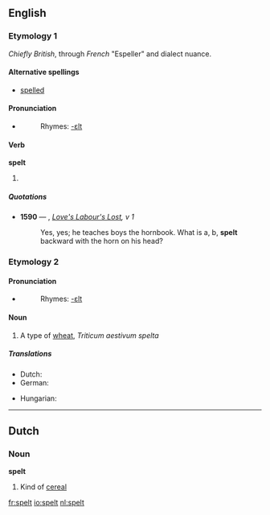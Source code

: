 ==English==

===Etymology 1===
''Chiefly British'', through ''French'' "Espeller" and dialect nuance.

====Alternative spellings====
*[[spelled]]

====Pronunciation====
*{{IPA|/'spεlt/}}
*:Rhymes: [[Rhymes:English:-ɛlt|-ɛlt]]

====Verb====
'''spelt'''

# {{past of|[[spell#Verb|spell]]}}

=====Quotations=====
*'''1590''' — {{w|William Shakespeare}}, ''[[s:Love's Labour's Lost|Love's Labour's Lost]], v 1''
*:Yes, yes; he teaches boys the hornbook. What is a, b, '''spelt'''<br/>backward with the horn on his head?

===Etymology 2===
====Pronunciation====
*{{IPA|/'spεlt/}}
*:Rhymes: [[Rhymes:English:-ɛlt|-ɛlt]]

====Noun====
{{en-noun|-}}

# A type of [[wheat]], ''Triticum aestivum spelta''

=====Translations=====
{{trans-top|a type of wheat, Triticum aestivum spelta}}
* Dutch: {{t+|nl|spelt}}
* German: {{t+|de|Dinkel|m}}
{{trans-mid}}
* Hungarian: {{t|hu|tönkölybúza}}
{{trans-bottom}}

----

==Dutch==

===Noun===
'''spelt''' {{n}}

# Kind of [[cereal]]

[[fr:spelt]]
[[io:spelt]]
[[nl:spelt]]
